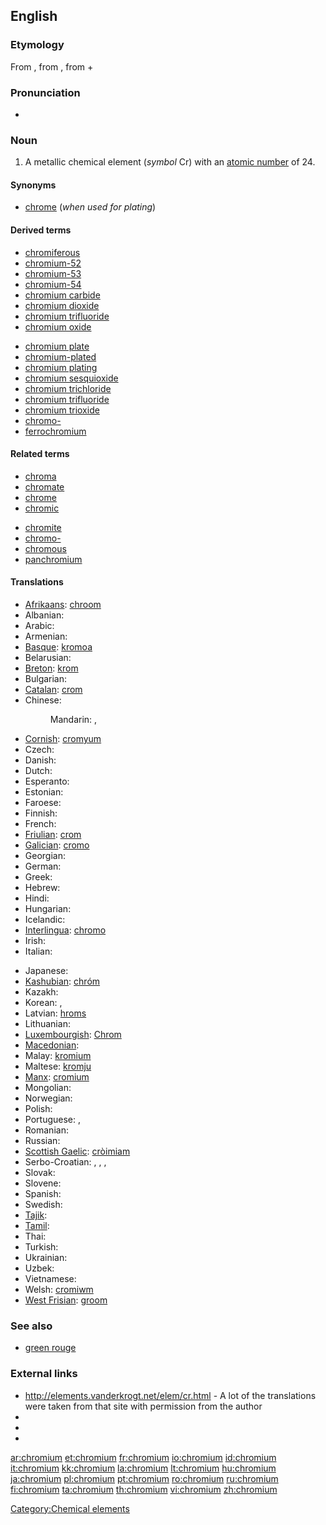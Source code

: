 ==English==

{{elements|Cr|vanadium|V|manganese|Mn}}

===Etymology===
From {{etyl|NL.}}, from {{etyl|fr|en}} {{term|chrome||lang=fr}}, from {{etyl|grc|en}} {{term|χρῶμα|sc=polytonic|tr=khrōma||color|lang=grc}} + {{term|-ium}}

===Pronunciation===
* {{audio|en-us-chromium.ogg|Audio (US)}}

===Noun===
{{en-noun|-}}
{{wikipedia}}

# A metallic chemical element (''symbol'' Cr) with an [[atomic number]] of 24.

====Synonyms====
* [[chrome]] (''when used for plating'')

====Derived terms====
{{top2}}
* [[chromiferous]]
* [[chromium-52]]
* [[chromium-53]]
* [[chromium-54]]
* [[chromium carbide]]
* [[chromium dioxide]]
* [[chromium trifluoride]]
* [[chromium oxide]]
{{mid2}}
* [[chromium plate]]
* [[chromium-plated]]
* [[chromium plating]]
* [[chromium sesquioxide]]
* [[chromium trichloride]]
* [[chromium trifluoride]]
* [[chromium trioxide]]
* [[chromo-]]
* [[ferrochromium]]
{{bottom}}

====Related terms====
{{top2}}
* [[chroma]]
* [[chromate]]
* [[chrome]]
* [[chromic]]
{{mid2}}
* [[chromite]]
* [[chromo-]]
* [[chromous]]
* [[panchromium]]
{{bottom}}

====Translations====
{{trans-top|chemical element}}
* [[Afrikaans]]: [[chroom]]
* Albanian: {{t-|sq|krom|xs=Albanian}}
* Arabic: {{t|ar|كروم|m|tr=kruum|sc=Arab}}
* Armenian: {{t|hy|քրոմ|tr=k‘rom|sc=Armn}}
* [[Basque]]: [[kromoa]]
* Belarusian: {{t-|be|хром|m|tr=xrom|xs=Belarusian}}
* [[Breton]]: [[krom]] {{m}}
* Bulgarian: {{t+|bg|хром|m|tr=khrom}}
* [[Catalan]]: [[crom]]
* Chinese:
*: Mandarin: {{t|zh|鉻|sc=Hani}},  {{t|zh|铬|tr=gè|sc=Hani}}
* [[Cornish]]: [[cromyum]]
* Czech: {{t+|cs|chrom}}
* Danish: {{t-|da|krom}}
* Dutch: {{t+|nl|chroom|n}}
* Esperanto: {{t+|eo|kromo|xs=Esperanto}}
* Estonian: {{t-|et|kroom}}
* Faroese: {{t-|fo|krom|xs=Faroese}}
* Finnish: {{t+|fi|kromi}}
* French: {{t+|fr|chrome|m}}
* [[Friulian]]: [[crom]]
* [[Galician]]: [[cromo]]
* Georgian: {{t|ka|ქრომი|tr=k'romi|sc=Geor}}
* German: {{t+|de|Chrom|n}}
* Greek: {{t|el|χρώμιο|n|tr=khrómio|sc=Grek}}
* Hebrew: {{t|he|כרום|tr=krom|sc=Hebr}}
* Hindi: {{t|hi|क्रोमियम|tr=krōmiyam|sc=Deva}}
* Hungarian: {{t+|hu|króm}}
* Icelandic: {{t+|is|króm}}
* [[Interlingua]]: [[chromo]]
* Irish: {{t+|ga|cróimiam|xs=Irish}}
* Italian: {{t+|it|cromo|m}}
{{trans-mid}}
* Japanese: {{t+|ja|クロム|tr=kuromu}}
* [[Kashubian]]: [[chróm]]
* Kazakh: {{t-|kk|хром|tr=khrom|sc=Cyrl|xs=Kazakh}}
* Korean: {{t|ko|크롬|tr=keurom|sc=Kore}}, {{t|ko|크로뮴|tr=keuromyum|sc=Kore}}
* Latvian: [[hroms]]
* Lithuanian: {{t+|lt|chromas|xs=Lithuanian}}
* [[Luxembourgish]]: [[Chrom]]
* [[Macedonian]]: {{t-|mk|хром|m|tr=hrom}}
* Malay: [[kromium]]
* Maltese: [[kromju]]
* [[Manx]]: [[cromium]]
* Mongolian: {{t-|mn|хром|tr=khrom|sc=Cyrl|xs=Mongolian}}
* Norwegian: {{t+|no|krom}}
* Polish: {{t+|pl|chrom|m}}
* Portuguese: {{t+|pt|cromo|m}}, {{t+|pt|crómio|m}}
* Romanian: {{t+|ro|crom|n}}
* Russian: {{t+|ru|хром|m|tr=xrom}}
* [[Scottish Gaelic]]: [[cròimiam]]
* Serbo-Croatian: {{t|sh|хром|m}},  {{t|sh|hrom|m}},  {{t|sh|кром|m}},  {{t|sh|krom|m}}
* Slovak: {{t-|sk|chróm}}
* Slovene: {{t+|sl|krom}}
* Spanish: {{t+|es|cromo|m}}
* Swedish: {{t+|sv|krom|n}}
* [[Tajik]]: {{t|tg|хром|tr=hrom|sc=Cyrl}}
* [[Tamil]]: {{t|ta|நீலிரும்பு|tr=neelirumbu|sc=Taml}}
* Thai: {{t|th|โครเมียม|tr=khrōmiam|sc=Thai}}
* Turkish: {{t+|tr|krom}}
* Ukrainian: {{t-|uk|хром|m|tr=xrom|xs=Ukrainian}}
* Uzbek: {{t-|uz|хром|tr=khrom|sc=Cyrl|xs=Uzbek}}
* Vietnamese: {{t-|vi|crom|xs=Vietnamese}}
* Welsh: [[cromiwm]]
* [[West Frisian]]: [[groom]]
{{trans-bottom}}

===See also===
* [[green rouge]]

===External links===
* http://elements.vanderkrogt.net/elem/cr.html - A lot of the translations were taken from that site with permission from the author
* {{R:Webster 1913}}
* {{R:Century 1911}}
* {{R:OneLook}}

[[Category:Chemical elements]]

[[ar:chromium]]
[[et:chromium]]
[[fr:chromium]]
[[io:chromium]]
[[id:chromium]]
[[it:chromium]]
[[kk:chromium]]
[[la:chromium]]
[[lt:chromium]]
[[hu:chromium]]
[[ja:chromium]]
[[pl:chromium]]
[[pt:chromium]]
[[ro:chromium]]
[[ru:chromium]]
[[fi:chromium]]
[[ta:chromium]]
[[th:chromium]]
[[vi:chromium]]
[[zh:chromium]]